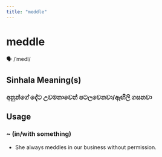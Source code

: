 ```yaml
---
title: "meddle"
---
```


# meddle

🗣️ /ˈmedl/

## Sinhala Meaning(s)

### අනුන්ගේ දේට උවමනාවෙන් පටලවෙනවා/ඇඟිලි ගසනවා

## Usage

### ~ (in/with something)

- She always meddles in our business without permission.


